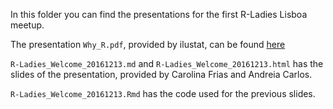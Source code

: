 In this folder you can find the presentations for the first R-Ladies Lisboa meetup.

The presentation ```Why_R.pdf```, provided by ilustat, can be found [here](https://github.com/ilustat/Presentations/blob/master/20161213_RLadiesLx_Why_R/Why_R.pdf) 

```R-Ladies_Welcome_20161213.md``` and ```R-Ladies_Welcome_20161213.html``` has the slides of the presentation, provided by Carolina Frias and Andreia Carlos.

```R-Ladies_Welcome_20161213.Rmd``` has the code used for the previous slides.
 
